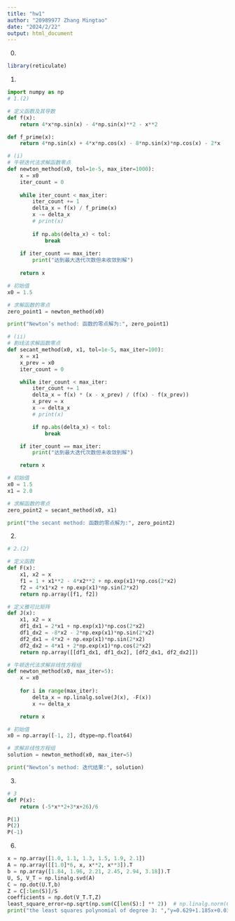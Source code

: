 ```yaml
---
title: "hw1"
author: "20989977 Zhang Mingtao"
date: "2024/2/22"
output: html_document
---  
```

0.
```r
library(reticulate)
```  

1.
```python
import numpy as np
# 1.(2)

# 定义函数及其导数
def f(x):
    return 4*x*np.sin(x) - 4*np.sin(x)**2 - x**2

def f_prime(x):
    return 4*np.sin(x) + 4*x*np.cos(x) - 8*np.sin(x)*np.cos(x) - 2*x

# (i)
# 牛顿迭代法求解函数零点
def newton_method(x0, tol=1e-5, max_iter=1000):
    x = x0
    iter_count = 0
    
    while iter_count < max_iter:
        iter_count += 1
        delta_x = f(x) / f_prime(x)
        x -= delta_x
        # print(x)
        
        if np.abs(delta_x) < tol:
            break
    
    if iter_count == max_iter:
        print("达到最大迭代次数但未收敛到解")
    
    return x

# 初始值
x0 = 1.5

# 求解函数的零点
zero_point1 = newton_method(x0)

print("Newton’s method: 函数的零点解为:", zero_point1)

# (ii)
# 割线法求解函数零点
def secant_method(x0, x1, tol=1e-5, max_iter=100):
    x = x1
    x_prev = x0
    iter_count = 0

    while iter_count < max_iter:
        iter_count += 1
        delta_x = f(x) * (x - x_prev) / (f(x) - f(x_prev))
        x_prev = x
        x -= delta_x
        # print(x)

        if np.abs(delta_x) < tol:
            break

    if iter_count == max_iter:
        print("达到最大迭代次数但未收敛到解")

    return x

# 初始值
x0 = 1.5
x1 = 2.0

# 求解函数的零点
zero_point2 = secant_method(x0, x1)

print("the secant method: 函数的零点解为:", zero_point2)
```

2.
```python
# 2.(2)

# 定义函数
def F(x):
    x1, x2 = x
    f1 = 1 + x1**2 - 4*x2**2 + np.exp(x1)*np.cos(2*x2)
    f2 = 4*x1*x2 + np.exp(x1)*np.sin(2*x2)
    return np.array([f1, f2])

# 定义雅可比矩阵
def J(x):
    x1, x2 = x
    df1_dx1 = 2*x1 + np.exp(x1)*np.cos(2*x2)
    df1_dx2 = -8*x2 - 2*np.exp(x1)*np.sin(2*x2)
    df2_dx1 = 4*x2 + np.exp(x1)*np.sin(2*x2)
    df2_dx2 = 4*x1 + 2*np.exp(x1)*np.cos(2*x2)
    return np.array([[df1_dx1, df1_dx2], [df2_dx1, df2_dx2]])

# 牛顿迭代法求解非线性方程组
def newton_method(x0, max_iter=5):
    x = x0
    
    for i in range(max_iter):
        delta_x = np.linalg.solve(J(x), -F(x))
        x += delta_x

    return x

# 初始值
x0 = np.array([-1, 2], dtype=np.float64)

# 求解非线性方程组
solution = newton_method(x0, max_iter=5)

print("Newton’s method: 迭代结果:", solution)


```

3.
```python
# 3
def P(x):
    return (-5*x**2+3*x+26)/6

P(1)
P(2)
P(-1)

```

6.
```python

x = np.array([1.0, 1.1, 1.3, 1.5, 1.9, 2.1])
A = np.array([[1.0]*6, x, x**2, x**3]).T
b = np.array([1.84, 1.96, 2.21, 2.45, 2.94, 3.18]).T
U, S, V_T = np.linalg.svd(A)
C = np.dot(U.T,b)
Z = C[:len(S)]/S
coefficients = np.dot(V_T.T,Z)
least_square_error=np.sqrt(np.sum(C[len(S):] ** 2))  # np.linalg.norm(C[len(S):])
print("the least squares polynomial of degree 3: ","y=0.629+1.185x+0.0353x^2-0.010x^3",";least_square_error:",least_square_error)

```